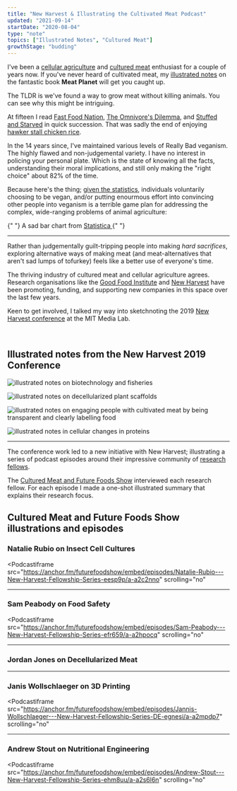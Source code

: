 ```yaml
---
title: "New Harvest & Illustrating the Cultivated Meat Podcast"
updated: "2021-09-14"
startDate: "2020-08-04"
type: "note"
topics: ["Illustrated Notes", "Cultured Meat"]
growthStage: "budding"
---
```


I've been a [cellular agriculture](https://www.new-harvest.org/cell_ag_101) and [cultured meat](https://en.wikipedia.org/wiki/Cultured_meat) enthusiast for a couple of years now. If you've never heard of cultivated meat, my [illustrated notes](/meat-planet) on the fantastic book **Meat Planet** will get you caught up.

The TLDR is we've found a way to grow meat without killing animals. You can see why this might be intriguing.

At fifteen I read [Fast Food Nation](https://www.librarything.com/work/3735), [The Omnivore's Dilemma](https://www.librarything.com/work/504173), and [Stuffed and Starved](https://www.librarything.com/work/3657642) in quick succession. That was sadly the end of enjoying [hawker stall chicken rice](https://theculturetrip.com/asia/singapore/articles/a-brief-history-of-hainanese-chicken-rice-singapores-national-dish/).

In the 14 years since, I've maintained various levels of Really Bad veganism. <Sidenote idName={1}>The highly flawed and non-judgemental variety. I have no interest in policing your personal plate. </Sidenote> Which is the state of knowing all the facts, understanding their moral implications, and still only making the "right choice" about 82% of the time.

Because here's the thing; [given the statistics](https://www.statista.com/statistics/237464/share-of-vegans-in-the-united-states/), individuals voluntarily choosing to be vegan, and/or putting enourmous effort into convincing other people into veganism is a terrible game plan for addressing the complex, wide-ranging problems of animal agriculture:

<FullWidthImage
    width="700px"
    alt="Statistic: Do you consider yourself to be vegan? | Statista"
    src="https://www.statista.com/graphic/1/237464/share-of-vegans-in-the-united-states.jpg"
/>

<Subtext>
    {" "}
    A sad bar chart from <a
        href="https://www.statista.com/statistics/237464/share-of-vegans-in-the-united-states/"
        rel="nofollow"
    >
        Statistica
    </a>{" "}
</Subtext>

---

Rather than judgementally guilt-tripping people into making _hard sacrifices_, exploring alternative ways of making meat (and meat-alternatives that aren't sad lumps of tofurkey) feels like a better use of everyone's time.

The thriving industry of cultured meat and cellular agriculture agrees. Research organisations like the [Good Food Institute](https://www.gfi.org/) and [New Harvest](https://www.new-harvest.org/) have been promoting, funding, and supporting new companies in this space over the last few years.

Keen to get involved, I talked my way into sketchnoting the 2019 [New Harvest conference](/newharvest2019) at the MIT Media Lab.

<br />

## Illustrated notes from the New Harvest 2019 Conference

<TwoColumn>

<img
    alt="illustrated notes on biotechnology and fisheries"
    src="https://res.cloudinary.com/dg3gyk0gu/image/upload/c_scale,f_auto,q_auto:best,w_800/v1589845700/maggieappleton.com/new-harvest-2019/NH_10-Sullivan.png"
/>

<img
    alt="illustrated notes on decellularized plant scaffolds"
    src="https://res.cloudinary.com/dg3gyk0gu/image/upload/c_scale,f_auto,q_auto:best,w_800/v1589845680/maggieappleton.com/new-harvest-2019/NH_1-CampuzanoArtboard-1.png"
/>

<img
    alt="illustrated notes on engaging people with cultivated meat by being transparent and clearly labelling food"
    src="https://res.cloudinary.com/dg3gyk0gu/image/upload/c_scale,f_auto,q_auto:best,w_800/v1589845696/maggieappleton.com/new-harvest-2019/NH_5-Arceolo.png"
/>

<img
    alt="illustrated notes in cellular changes in proteins"
    src="https://res.cloudinary.com/dg3gyk0gu/image/upload/c_scale,f_auto,q_auto:best,w_800/v1589845711/maggieappleton.com/new-harvest-2019/NH_11-CoxArtboard-1.png"
/>

</TwoColumn>

---

The conference work led to a new initiative with New Harvest; illustrating a series of podcast episodes around their impressive community of [research fellows](https://www.new-harvest.org/current_research_projects).

The [Cultured Meat and Future Foods Show](https://anchor.fm/futurefoodshow/) interviewed each research fellow. For each episode I made a one-shot illustrated summary that explains their research focus.

## Cultured Meat and Future Foods Show illustrations and episodes

### Natalie Rubio on Insect Cell Cultures

<FullWidthImage
    width="880px"
    alt=""
    src="https://res.cloudinary.com/dg3gyk0gu/image/upload/c_scale,f_auto,q_auto:best,w_990/v1596579655/maggieappleton.com/notes/new-harvest-podcast/NH1_Rubio_Full.png"
/>

<Podcastiframe
    src="https://anchor.fm/futurefoodshow/embed/episodes/Natalie-Rubio---New-Harvest-Fellowship-Series-eesp9p/a-a2c2nno"
    scrolling="no"
></Podcastiframe>

---

### Sam Peabody on Food Safety

<FullWidthImage
    width="880px"
    alt=""
    src="https://res.cloudinary.com/dg3gyk0gu/image/upload/c_scale,f_auto,q_auto:best,w_990/v1596579662/maggieappleton.com/notes/new-harvest-podcast/NH2_Peabody_Full.png"
/>

<Podcastiframe
    src="https://anchor.fm/futurefoodshow/embed/episodes/Sam-Peabody---New-Harvest-Fellowship-Series-efr659/a-a2hpocq"
    scrolling="no"
></Podcastiframe>

---

### Jordan Jones on Decellularized Meat

<FullWidthImage
    width="880px"
    alt=""
    src="https://res.cloudinary.com/dg3gyk0gu/image/upload/c_scale,f_auto,q_auto:best,w_990/v1596579667/maggieappleton.com/notes/new-harvest-podcast/NH3_Jones_Full.png"
/>

<Podcastiframe
    src="https://anchor.fm/futurefoodshow/embed/episodes/Jordan-Jones---New-Harvest-Fellowship-Series-ege5pl/a-a2l5264"
    scrolling="no"
/>

---

### Janis Wollschlaeger on 3D Printing

<FullWidthImage
    width="880px"
    alt=""
    src="https://res.cloudinary.com/dg3gyk0gu/image/upload/c_scale,f_auto,q_auto:best,w_990/v1596579671/maggieappleton.com/notes/new-harvest-podcast/NH4_Jannis_Full.png"
/>

<Podcastiframe
    src="https://anchor.fm/futurefoodshow/embed/episodes/Jannis-Wollschlaeger---New-Harvest-Fellowship-Series-DE-egnesi/a-a2mpdp7"
    scrolling="no"
></Podcastiframe>

---

### Andrew Stout on Nutritional Engineering

<FullWidthImage
    width="880px"
    alt=""
    src="https://res.cloudinary.com/dg3gyk0gu/image/upload/c_scale,f_auto,q_auto:best,w_990/v1596579677/maggieappleton.com/notes/new-harvest-podcast/NH5_Stout_Full.png"
/>

<Podcastiframe
    src="https://anchor.fm/futurefoodshow/embed/episodes/Andrew-Stout---New-Harvest-Fellowship-Series-ehm8uu/a-a2s6l6n"
    scrolling="no"
></Podcastiframe>
